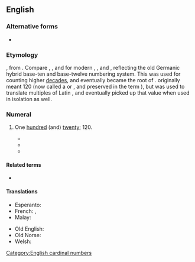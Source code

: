 ==English==

===Alternative forms===
* {{l|en|twelvety}}

===Etymology===
{{suffix|en|twelve|ty}}, from {{etyl|ang|en}} {{m|ang|hundtwelftig}}. Compare {{m|ang|hundseofontig}}, {{m|ang|hundeahtatig}}, {{m|ang|hundnigontig}} and {{m|ang|hundtēontig}} for modern {{m|en|seventy}}, {{m|en|eighty}}, {{m|en|ninety}} and {{m|en|hundred}}, reflecting the old Germanic hybrid base-ten and base-twelve numbering system. This {{m|ang|hund}} was used for counting higher [[decade]]s, and eventually became the root of {{m|en|hundred}}. {{m|ang|hund|Hund}} originally meant 120 (now called a {{m|en|long hundred}} or {{m|en|great hundred}}, and preserved in the term {{m|en|hundredweight}}), but was used to translate multiples of Latin {{m|la|centum||100}}, and eventually picked up that value when used in isolation as well.

===Numeral===
{{head|en|numeral}}

# {{lb|en|nonstandard}} One [[hundred]] (and) [[twenty]]; 120.
#* {{quote-book
|lang=en
|title=Arithmetic, Oral and Written
|author=Thomas H. Palmer
|page=36
|year=1854
|passage=Thirty-six from a hundred and twenty-nine? ['''twelvety'''-nine.]}}
#* {{quote-book
|lang=en
|title=Report and Proceedings of the Convention
|page=1
|author=International Ladies' Garment Workers' Union
|year=1922
|passage=The '''twelfty-six''' [126] weeks' strike taught us the value of being organized}}
#* {{quote-book
|lang=en
|url=http://www.midwinter.com/lurk/countries/us/guide/021.html
|title=The Lurker's Guide to Babylon 5: The Quality of Mercy
|author=J. Michael Straczynski
|year=2004
|passage=Minbari use base 11, not base 10, so twelve would be eleventy-first year, and so on. Minbari base eleven includes fingers and head, from which the principle of mathematics comes. […] Eleventy-seven = Eighteen base ten. One, two, three, four, five, six, seven, eight, nine, ten, eleven. Eleventy-one, eleventy-two, eleventy-three, eleventy-four, eleventy-five, eleventy-six, eleventy-seven, eleventy-eight, eleventy-nine, eleventy-ten, '''twelfty'''. '''Twelfty'''-one, '''twelfty'''-two, '''twelfty'''-three, '''twelfty'''-four, '''twelfty'''-five, '''twelfty'''-six, '''twelfty'''-seven, '''twelfty'''-eight, '''twelfty'''-nine, '''twelfty'''-ten. And so on. Who here still has a problem with this?}}

====Related terms====
* {{l|en|eleventy}}

====Translations====
{{trans-top|one hundred twenty}}
* Esperanto: {{t|eo|cent dudek}}
* French: {{t|fr|douzante}} {{qualifier|neologism}}, {{t|fr|six-vingts}} {{qualifier|neologism}}
* Malay: {{t|ms|seratus dua puluh}}
{{trans-mid}}
* Old English: {{t|ang|hundtwelftiġ}}
* Old Norse: {{t|non|hundrað}}
* Welsh: {{t|cy|chwigain}}
{{trans-bottom}}

[[Category:English cardinal numbers]]